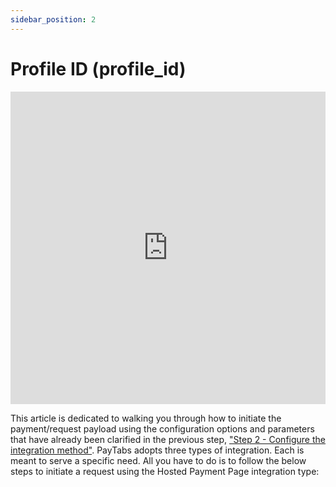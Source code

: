 ```yaml
---
sidebar_position: 2
---
```



# Profile ID (profile_id)

<!-- src/Reuesables/APIsIntro.mdx -->


<APIsIntro title="" content="" />

<!-- video -->

<iframe width="100%" height="500" src="https://www.youtube.com/embed/Q8DQf41aCK8" title="INTEGRATIONS: Step 3 - Hosted Payment Page APIs | Initiating the payment | Payment Workflow" frameborder="0" allow="accelerometer; autoplay; clipboard-write; encrypted-media; gyroscope; picture-in-picture; web-share" referrerpolicy="strict-origin-when-cross-origin" allowfullscreen></iframe>

<br />

This article is dedicated to walking you through how to initiate the payment/request payload using the configuration options and parameters that have already been clarified in the previous step, ["Step 2 - Configure the integration method"](../StepTwo/HostedStepTwo.mdx). PayTabs adopts three types of integration. Each is meant to serve a specific need. All you have to do is to follow the below steps to initiate a request using the Hosted Payment Page integration type:

<br/>

<DocCardList />


